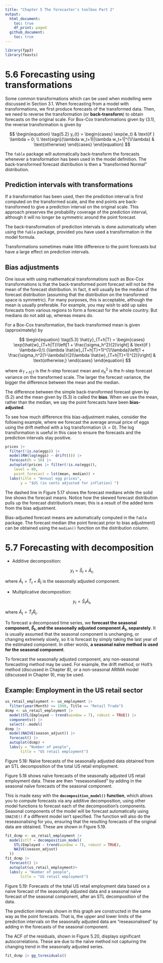 ```yaml
---
title: "Chapter 5 The forecaster's toolbox Part 2"
output:
  html_document:
    toc: true
    df_print: paged
  github_document:
    toc: true
---
```


```r
library(fpp3)
library(feasts)
```

# 5.6 Forecasting using transformations

Some common transformations which can be used when modelling were discussed in Section 3.1. When forecasting from a model with transformations, we first produce forecasts of the transformed data. Then, we need to reverse the transformation (or **back-transform**) to obtain forecasts on the original scale. For Box-Cox transformations given by (3.1), the reverse transformation is given by

$$
\begin{equation}
\tag{5.2}
y_{t} =
\begin{cases}
\exp(w_t) & \text{if } \lambda = 0; \\
      \text{sign}(\lambda w_t+1)|\lambda w_t+1|^{1/\lambda} & \text{otherwise}
\end{cases}
\end{equation}
$$

The `fable` package will automatically back-transform the forecasts whenever a transformation has been used in the model definition. The back-transformed forecast distribution is then a “transformed Normal” distribution.

## Prediction intervals with transformations

If a transformation has been used, then the prediction interval is first computed on the transformed scale, and the end points are back-transformed to give a prediction interval on the original scale. This approach preserves the probability coverage of the prediction interval, although it will no longer be symmetric around the point forecast.

The back-transformation of prediction intervals is done automatically when using the `fable` package, provided you have used a transformation in the model formula.

Transformations sometimes make little difference to the point forecasts but have a large effect on prediction intervals.

## Bias adjustments

One issue with using mathematical transformations such as Box-Cox transformations is that the back-transformed point forecast will not be the mean of the forecast distribution. In fact, it will usually be the median of the forecast distribution (assuming that the distribution on the transformed space is symmetric). For many purposes, this is acceptable, although the mean is usually preferable. For example, you may wish to add up sales forecasts from various regions to form a forecast for the whole country. But medians do not add up, whereas means do.

For a Box-Cox transformation, the back-transformed mean is given (approximately) by

$$
\begin{equation}
\tag{5.3}
\hat{y}_{T+h|T} =
  \begin{cases}
       \exp(\hat{w}_{T+h|T})\left[1 +   \frac{\sigma_h^2}{2}\right] & \text{if } \lambda=0;\\
(\lambda \hat{w}_{T+h|T}+1)^{1/\lambda}\left[1 + \frac{\sigma_h^2(1-\lambda)}{2(\lambda \hat{w}_{T+h|T}+1)^{2}}\right] & \text{otherwise;}
  \end{cases}
\end{equation}
$$

where $\hat{w}_{T+h|T}$ is the $h$-step forecast mean and $\sigma_h^2$ is the $h$-step forecast variance on the transformed scale. The larger the forecast variance, the bigger the difference between the mean and the median.

The difference between the simple back-transformed forecast given by (5.2) and the mean given by (5.3) is called the **bias**. When we use the mean, rather than the median, we say the point forecasts have been **bias-adjusted**.

To see how much difference this bias-adjustment makes, consider the following example, where we forecast the average annual price of eggs using the drift method with a log transformation $(\lambda = 0)$. The log transformation is useful in this case to ensure the forecasts and the prediction intervals stay positive.

```r
prices |>
  filter(!is.na(eggs)) |>
  model(RW(log(eggs) ~ drift())) |>
  forecast(h = 50) |>
  autoplot(prices |> filter(!is.na(eggs)),
    level = 80, 
    point_forecast = lst(mean, median)) +
  labs(title = "Annual egg prices",
       y = "$US (in cents adjusted for inflation) ")
```

The dashed line in Figure 5.17 shows the forecast medians while the solid line shows the forecast means. Notice how the skewed forecast distribution pulls up the forecast distribution’s mean; this is a result of the added term from the bias adjustment.

Bias-adjusted forecast means are automatically computed in the `fable` package. The forecast median (the point forecast prior to bias adjustment) can be obtained using the `median()` function on the distribution column.

# 5.7 Forecasting with decomposition

- Additive decomposition:

$$y_t = \hat{S}_t + \hat{A}_t,$$

where $\hat{A}_t=\hat{T}_t+\hat{R}_t$ is the seasonally adjusted component. 

- Multiplicative decomposition:

$$y_t = \hat{S}_t\hat{A}_t,$$

where $\hat{A}_t = \hat{T}_t\hat{R}_{t}$.

To forecast a decomposed time series, we **forecast the seasonal component, $\hat{S}_t$, and the seasonally adjusted component $\hat{A}_t$, separately**. It is usually assumed that the seasonal component is unchanging, or changing extremely slowly, so it is forecast by simply taking the last year of the estimated component. In other words, **a seasonal naïve method is used for the seasonal component**.

To forecast the seasonally adjusted component, any non-seasonal forecasting method may be used. For example, the drift method, or Holt’s method (discussed in Chapter 8), or a non-seasonal ARIMA model (discussed in Chapter 9), may be used.

## Example: Employment in the US retail sector

```r
us_retail_employment <- us_employment |>
  filter(year(Month) >= 1990, Title == "Retail Trade")
dcmp <- us_retail_employment |>
  model(STL(Employed ~ trend(window = 7), robust = TRUE)) |>
  components() |>
  select(-.model)
dcmp |>
  model(NAIVE(season_adjust)) |>
  forecast() |>
  autoplot(dcmp) +
  labs(y = "Number of people",
       title = "US retail employment")
```
<p class='caption'>
Figure 5.18: Naïve forecasts of the seasonally adjusted data obtained from an STL decomposition of the total US retail employment.
</p>

Figure 5.18 shows naïve forecasts of the seasonally adjusted US retail employment data. These are then “reseasonalised” by adding in the seasonal naïve forecasts of the seasonal component.

This is made easy with the **`decomposition_model()` function**, which allows you to compute forecasts via any additive decomposition, using other model functions to forecast each of the decomposition’s components. Seasonal components of the model will be forecast automatically using `SNAIVE()` if a different model isn’t specified. The function will also do the reseasonalising for you, ensuring that the resulting forecasts of the original data are obtained. These are shown in Figure 5.19.

```r
fit_dcmp <- us_retail_employment |>
  model(stlf = decomposition_model(
    STL(Employed ~ trend(window = 7), robust = TRUE),
    NAIVE(season_adjust)
  ))
fit_dcmp |>
  forecast() |>
  autoplot(us_retail_employment)+
  labs(y = "Number of people",
       title = "US retail employment")
```

<p class='caption'>
Figure 5.19: Forecasts of the total US retail employment data based on a naïve forecast of the seasonally adjusted data and a seasonal naïve forecast of the seasonal component, after an STL decomposition of the data.
</p>

The prediction intervals shown in this graph are constructed in the same way as the point forecasts. That is, the upper and lower limits of the prediction intervals on the seasonally adjusted data are “reseasonalised” by adding in the forecasts of the seasonal component.

The ACF of the residuals, shown in Figure 5.20, displays significant autocorrelations. These are due to the naïve method not capturing the changing trend in the seasonally adjusted series.

```r
fit_dcmp |> gg_tsresiduals()
```







